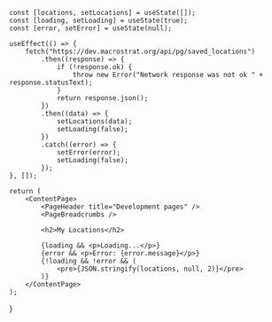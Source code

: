 
    const [locations, setLocations] = useState([]);
    const [loading, setLoading] = useState(true);
    const [error, setError] = useState(null);

    useEffect(() => {
        fetch("https://dev.macrostrat.org/api/pg/saved_locations")
            .then((response) => {
                if (!response.ok) {
                    throw new Error("Network response was not ok " + response.statusText);
                }
                return response.json();
            })
            .then((data) => {
                setLocations(data);
                setLoading(false);
            })
            .catch((error) => {
                setError(error);
                setLoading(false);
            });
    }, []);

    return (
        <ContentPage>
            <PageHeader title="Development pages" />
            <PageBreadcrumbs />

            <h2>My Locations</h2>

            {loading && <p>Loading...</p>}
            {error && <p>Error: {error.message}</p>}
            {!loading && !error && (
                <pre>{JSON.stringify(locations, null, 2)}</pre>
            )}
        </ContentPage>
    );
}
